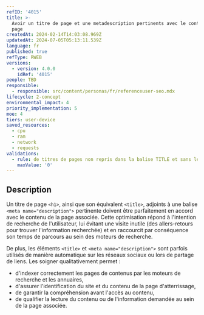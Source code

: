 ```yaml
---
refID: '4015'
title: >-
  Avoir un titre de page et une metadescription pertinents avec le contenu de la
  page
createdAt: 2024-02-14T14:03:08.969Z
updatedAt: 2024-07-05T05:13:11.539Z
language: fr
published: true
refType: RWEB
versions:
  - version: 4.0.0
    idRef: '4015'
people: TBD
responsible:
  - responsible: src/content/personas/fr/referenceuser-seo.mdx
lifecycle: 2-concept
environmental_impact: 4
priority_implementation: 5
moe: 4
tiers: user-device
saved_resources:
  - cpu
  - ram
  - network
  - requests
validations:
  - rule: de titres de pages non repris dans la balise TITLE et sans le nom du site
    maxValue: '0'
---
```


## Description

Un titre de page `<h1>`, ainsi que son équivalent `<title>`, adjoints à une balise `<meta name="description">` pertinente doivent être parfaitement en accord avec le contenu de la page associée.
Cette optimisation répond à l'intention de recherche de l'utilisateur, lui évitant une visite inutile (des allers-retours pour trouver l'information recherchée)
et en raccourcit par conséquence son temps de parcours au sein des moteurs de recherche.

De plus, les éléments `<title>` et `<meta name="description">` sont parfois utilisés de manière automatique sur les réseaux sociaux ou lors de partage de liens. Les soigner qualitativement permet :

* d'indexer correctement les pages de contenus par les moteurs de recherche et les annuaires,
* d'assurer l'identification du site et du contenu de la page d'atterrissage,
* de garantir la compréhension avant l'accès au contenu,
* de qualifier la lecture du contenu ou de l'information demandée au sein de la page associée.
